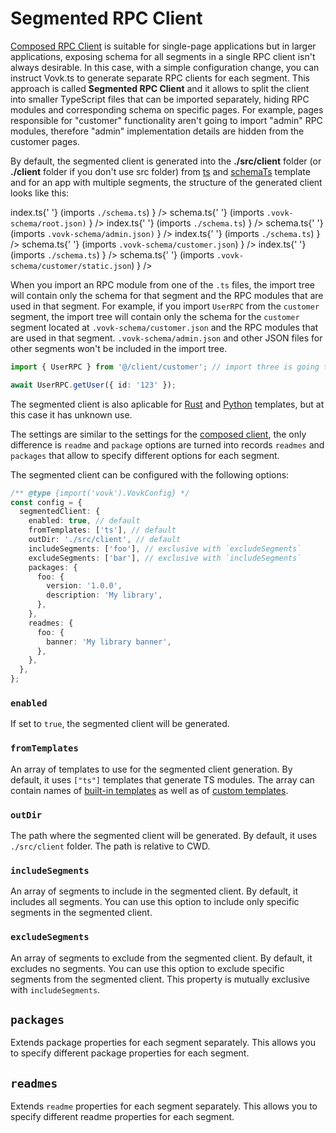 
# Segmented RPC Client

[Composed RPC Client](/composed) is suitable for single-page applications but in larger applications, exposing schema for all segments in a single RPC client isn't always desirable. In this case, with a simple configuration change, you can instruct Vovk.ts to generate separate RPC clients for each segment. This approach is called **Segmented RPC Client** and it allows to split the client into smaller TypeScript files that can be imported separately, hiding RPC modules and corresponding schema on specific pages. For example, pages responsible for "customer" functionality aren't going to import "admin" RPC modules, therefore "admin" implementation details are hidden from the customer pages.

By default, the segmented client is generated into the **./src/client** folder (or **./client** folder if you don't use src folder) from [ts](/templates#ts) and [schemaTs](/templates#schemaTs) template and for an app with multiple segments, the structure of the generated client looks like this:

<FileTree>
  <FileTree.Folder name="app/client" defaultOpen>
    <FileTree.Folder name="root" defaultOpen>
      <FileTree.File
        name={
          <span>
            index.ts{' '}
            <span className="text-gray-500">
              (imports <code>./schema.ts</code>)
            </span>
          </span>
        }
      />
      <FileTree.File
        name={
          <span>
            schema.ts{' '}
            <span className="text-gray-500">
              (imports <code>.vovk-schema/root.json)</code>
            </span>
          </span>
        }
      />
    </FileTree.Folder>
    <FileTree.Folder name="admin" defaultOpen>
      <FileTree.File
        name={
          <span>
            index.ts{' '}
            <span className="text-gray-500">
              (imports <code>./schema.ts</code>)
            </span>
          </span>
        }
      />
      <FileTree.File
        name={
          <span>
            schema.ts{' '}
            <span className="text-gray-500">
              (imports <code>.vovk-schema/admin.json)</code>
            </span>
          </span>
        }
      />
    </FileTree.Folder>
    <FileTree.Folder name="customer" defaultOpen>
      <FileTree.File
        name={
          <span>
            index.ts{' '}
            <span className="text-gray-500">
              (imports <code>./schema.ts</code>)
            </span>
          </span>
        }
      />
      <FileTree.File
        name={
          <span>
            schema.ts{' '}
            <span className="text-gray-500">
              (imports <code>.vovk-schema/customer.json</code>)
            </span>
          </span>
        }
      />
      <FileTree.Folder name="static" defaultOpen>
        <FileTree.File
          name={
            <span>
              index.ts{' '}
              <span className="text-gray-500">
                (imports <code>./schema.ts</code>)
              </span>
            </span>
          }
        />
        <FileTree.File
          name={
            <span>
              schema.ts{' '}
              <span className="text-gray-500">
                (imports <code>.vovk-schema/customer/static.json</code>)
              </span>
            </span>
          }
        />
      </FileTree.Folder>
    </FileTree.Folder>
  </FileTree.Folder>
</FileTree>

When you import an RPC module from one of the `.ts` files, the import tree will contain only the schema for that segment and the RPC modules that are used in that segment. For example, if you import `UserRPC` from the `customer` segment, the import tree will contain only the schema for the `customer` segment located at `.vovk-schema/customer.json` and the RPC modules that are used in that segment. `.vovk-schema/admin.json` and other JSON files for other segments won't be included in the import tree.

```ts filename="src/client/customer/index.ts"
import { UserRPC } from '@/client/customer'; // import three is going to contain customer.json

await UserRPC.getUser({ id: '123' });
```

The segmented client is also aplicable for [Rust](/rust) and [Python](/python) templates, but at this case it has unknown use.

The settings are similar to the settings for the [composed client](/composed), the only difference is `readme` and `package` options are turned into records `readmes` and `packages` that allow to specify different options for each segment.

The segmented client can be configured with the following options:

```ts filename="vovk.config.mjs"
/** @type {import('vovk').VovkConfig} */
const config = {
  segmentedClient: {
    enabled: true, // default
    fromTemplates: ['ts'], // default
    outDir: './src/client', // default
    includeSegments: ['foo'], // exclusive with `excludeSegments`
    excludeSegments: ['bar'], // exclusive with `includeSegments`
    packages: {
      foo: {
        version: '1.0.0',
        description: 'My library',
      },
    },
    readmes: {
      foo: {
        banner: 'My library banner',
      },
    },
  },
};
```

### `enabled`

If set to `true`, the segmented client will be generated.

### `fromTemplates`

An array of templates to use for the segmented client generation. By default, it uses `["ts"]` templates that generate TS modules. The array can contain names of [built-in templates](/templates) as well as of [custom templates](/config/template-defs).

### `outDir`

The path where the segmented client will be generated. By default, it uses `./src/client` folder. The path is relative to CWD.

### `includeSegments`

An array of segments to include in the segmented client. By default, it includes all segments. You can use this option to include only specific segments in the segmented client.

### `excludeSegments`

An array of segments to exclude from the segmented client. By default, it excludes no segments. You can use this option to exclude specific segments from the segmented client. This property is mutually exclusive with `includeSegments`.

## `packages`

Extends package properties for each segment separately. This allows you to specify different package properties for each segment.

## `readmes`

Extends `readme` properties for each segment separately. This allows you to specify different readme properties for each segment.
